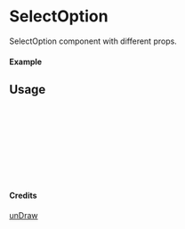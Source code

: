 
<Meta of={SelectOption} title="unDraw/SelectOption" />

# SelectOption

SelectOption component with different props.

#### Example

<Canvas of={SelectOption.Primary} />

## Usage

```ts
import { SelectOption } from "yadl-ui";

const Example = () => {
  return (
      <SelectOption />
  );
};

export default Example;
```

#### Credits
[unDraw](https://undraw.co/illustrations)
